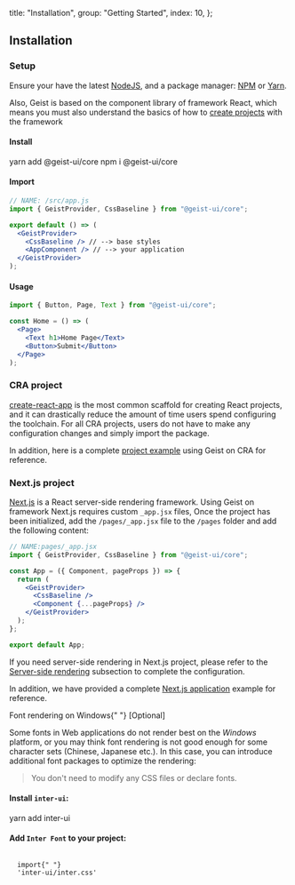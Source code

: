 
  title: "Installation",
  group: "Getting Started",
  index: 10,
};

## Installation

### Setup

Ensure your have the latest [NodeJS](https://nodejs.org/en/download/),
and a package manager: [NPM](https://www.npmjs.com/) or [Yarn](https://yarnpkg.com/).

Also, Geist is based on the component library of framework React, which means you must also understand the basics of how to [create projects](https://reactjs.org/docs/hello-world.html) with the framework

<h4>
  <Dot type="success">Install</Dot>
</h4>

<Tabs initialValue="yarn" hideDivider hideBorder align="flex-end" mt="-46px">
  <Tabs.Item label="Yarn" value="yarn">
    <Snippet>yarn add @geist-ui/core</Snippet>
  </Tabs.Item>
  <Tabs.Item label="Npm" value="npm">
    <Snippet>npm i @geist-ui/core</Snippet>
  </Tabs.Item>
</Tabs>
<Spacer h={0.5} />
<h4>
  <Dot type="success">Import</Dot>
</h4>

```jsx
// NAME: /src/app.js
import { GeistProvider, CssBaseline } from "@geist-ui/core";

export default () => (
  <GeistProvider>
    <CssBaseline /> // --> base styles
    <AppComponent /> // --> your application
  </GeistProvider>
);
```

<Spacer h={0} mb="8px" />
<h4>
  <Dot type="success">Usage</Dot>
</h4>

```jsx
import { Button, Page, Text } from "@geist-ui/core";

const Home = () => (
  <Page>
    <Text h1>Home Page</Text>
    <Button>Submit</Button>
  </Page>
);
```

### CRA project

[create-react-app](https://github.com/facebook/create-react-app) is the most common scaffold for creating React projects,
and it can drastically reduce the amount of time users spend configuring the toolchain.
For all CRA projects, users do not have to make any configuration changes and simply import the package.

In addition, here is a complete [project example](https://github.com/geist-org/react-getting-started) using Geist on CRA for reference.

### Next.js project

[Next.js](https://nextjs.org/) is a React server-side rendering framework. Using Geist on framework Next.js requires custom `_app.jsx` files,
Once the project has been initialized, add the `/pages/_app.jsx` file to the `/pages` folder and add the following content:

```jsx
// NAME:pages/_app.jsx
import { GeistProvider, CssBaseline } from "@geist-ui/core";

const App = ({ Component, pageProps }) => {
  return (
    <GeistProvider>
      <CssBaseline />
      <Component {...pageProps} />
    </GeistProvider>
  );
};

export default App;
```

If you need server-side rendering in Next.js project,
please refer to the [Server-side rendering](/en-us/guide/server-render) subsection to complete the configuration.

In addition, we have provided a complete [Next.js application](https://github.com/geist-org/geist-ui/blob/master/examples/create-next-app/README.md) example for reference.

<Text h3>
  Font rendering on Windows{" "}
  <Text
    span
    type="secondary"
    font=".75em"
    style={{ textTransform: "uppercase" }}
  >
    [Optional]
  </Text>
</Text>

Some fonts in Web applications do not render best on the _Windows_ platform, or you may think font rendering is not good enough for some character sets (Chinese, Japanese etc.). In this case, you can introduce additional font packages to optimize the rendering:

> You don't need to modify any CSS files or declare fonts.

#### Install `inter-ui`:

<Snippet>yarn add inter-ui</Snippet>

#### Add `Inter Font` to your project:

<Code block my={0} width="100%">
  <span className="token keyword module">import</span>{" "}
  <span className="token string">'inter-ui/inter.css'</span>
</Code>

